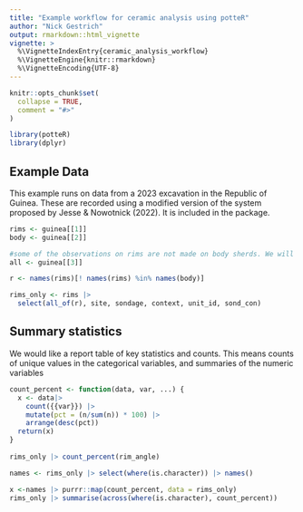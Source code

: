 ```yaml
---
title: "Example workflow for ceramic analysis using potteR"
author: "Nick Gestrich"
output: rmarkdown::html_vignette
vignette: >
  %\VignetteIndexEntry{ceramic_analysis_workflow}
  %\VignetteEngine{knitr::rmarkdown}
  %\VignetteEncoding{UTF-8}
---
```


```r
knitr::opts_chunk$set(
  collapse = TRUE,
  comment = "#>"
)
```

```r
library(potteR)
library(dplyr)
```

## Example Data

This example runs on data from a 2023 excavation in the Republic of Guinea. These are recorded using a modified version of the system proposed by Jesse & Nowotnick (2022). It is included in the package.

```r
rims <- guinea[[1]]
body <- guinea[[2]]

#some of the observations on rims are not made on body sherds. We will treat these observations separately
all <- guinea[[3]]

r <- names(rims)[! names(rims) %in% names(body)]

rims_only <- rims |> 
  select(all_of(r), site, sondage, context, unit_id, sond_con)
```

## Summary statistics

We would like a report table of key statistics and counts. This means counts of unique values in the categorical variables, and summaries of the numeric variables

```r

count_percent <- function(data, var, ...) {
  x <- data|> 
    count({{var}}) |> 
    mutate(pct = (n/sum(n)) * 100) |> 
    arrange(desc(pct))
  return(x)
} 
  
rims_only |> count_percent(rim_angle)

names <- rims_only |> select(where(is.character)) |> names()

x <-names |> purrr::map(count_percent, data = rims_only)
rims_only |> summarise(across(where(is.character), count_percent))
```
